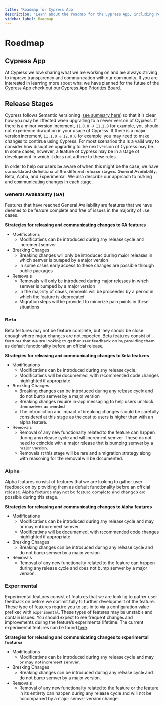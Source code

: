 ```yaml
---
title: 'Roadmap for Cypress App'
description: 'Learn about the roadmap for the Cypress App, including release stages and strategies for releasing and communicating changes.'
sidebar_label: Roadmap
---
```


<ProductHeading product="app" />

# Roadmap

## Cypress App

At Cypress we love sharing what we are working on and are always striving to
improve transparency and communication with our community. If you are interested
in learning more about what we have planned for the future of the Cypress App
check out our
[Cypress App Priorities Board](https://github.com/orgs/cypress-io/projects/13/views/1).

## Release Stages

Cypress follows Semantic Versioning
([see summary here](https://semver.org/#summary)) so that it is clear how you
may be affected when upgrading to a newer version of Cypress. If there is a
minor version increment, `11.0.0` → `11.1.0` for example, you should not
experience disruption in your usage of Cypress. If there is a major version
increment, `11.1.0` → `12.0.0` for example, you may need to make changes to
continue using Cypress. For most scenarios this is a valid way to consider how
disruptive upgrading to the next version of Cypress may be. In some cases,
however, a feature of Cypress may be in a stage of development in which it does
not adhere to these rules.

In order to help our users be aware of when this might be the case, we have
consolidated definitions of the different release stages: General Availability,
Beta, Alpha, and Experimental. We also describe our approach to making and
communicating changes in each stage.

### General Availability (GA)

Features that have reached General Availability are features that we have deemed
to be feature complete and free of issues in the majority of use cases.

**Strategies for releasing and communicating changes to GA features**

- Modifications
  - Modifications can be introduced during any release cycle and increment
    semver
- Breaking Changes
  - Breaking changes will only be introduced during major releases in which
    semver is bumped by a major version
  - In some cases early access to these changes are possible through public
    packages
- Removals
  - Removals will only be introduced during major releases in which semver is
    bumped by a major version
  - In the majority of cases, removals will be proceeded by a period in which
    the feature is ‘deprecated’
  - Migration steps will be provided to minimize pain points in these situations

### Beta

Beta features may not be feature complete, but they should be close enough where
major changes are not expected. Beta features consist of features that we are
looking to gather user feedback on by providing them as default functionality
before an official release.

**Strategies for releasing and communicating changes to Beta features**

- Modifications
  - Modifications can be introduced during any release cycle.
  - Modifications will be documented, with recommended code changes highlighted
    if appropriate.
- Breaking Changes
  - Breaking changes can be introduced during any release cycle and do not bump
    semver by a major version
  - Breaking changes require in-app messaging to help users unblock themselves
    as needed
  - The introduction and impact of breaking changes should be carefully
    considered at this stage as the cost to users is higher than with an alpha
    feature.
- Removals
  - Removal of any new functionality related to the feature can happen during
    any release cycle and will increment semver. These do not need to coincide
    with a major release that is bumping semver by a major version.
  - Removals at this stage will be rare and a migration strategy along with
    reasoning for the removal will be documented.

### Alpha

Alpha features consist of features that we are looking to gather user feedback
on by providing them as default functionality before an official release. Alpha
features may not be feature complete and changes are possible during this stage.

**Strategies for releasing and communicating changes to Alpha features**

- Modifications
  - Modifications can be introduced during any release cycle and may or may not
    increment semver.
  - Modifications will be documented, with recommended code changes highlighted
    if appropriate.
- Breaking Changes
  - Breaking changes can be introduced during any release cycle and do not bump
    semver by a major version
- Removals
  - Removal of any new functionality related to the feature can happen during
    any release cycle and does not bump semver by a major version.

### Experimental

Experimental features consist of features that we are looking to gather user
feedback on before we commit fully to further development of the feature. These
type of features require you to opt-in to via a configuration value prefixed
with `experimental`. These types of features may be unstable and contain issues.
You should expect to see frequent changes and improvements during the feature’s
experimental lifetime. The current experimental features can be found
[here](/app/references/experiments).

**Strategies for releasing and communicating changes to experimental features**

- Modifications
  - Modifications can be introduced during any release cycle and may or may not
    increment semver.
- Breaking Changes
  - Breaking changes can be introduced during any release cycle and do not bump
    semver by a major version.
- Removals
  - Removal of any new functionality related to the feature or the feature in
    its entirety can happen during any release cycle and will not be accompanied
    by a major semver version change.
